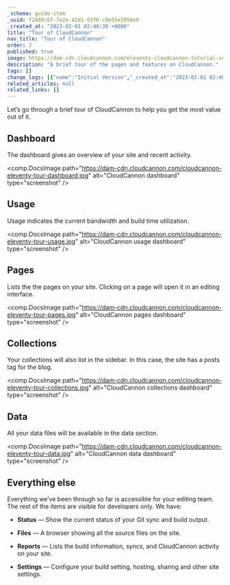 ```yaml
---
_schema: guide-item
_uuid: f2408c6f-7e2e-42d1-93f0-c9e55e5958e9
_created_at: "2023-02-01 02:40:30 +0000"
title: "Tour of CloudCannon"
nav_title: "Tour of CloudCannon"
order: 2
published: true
image: https://dam-cdn.cloudcannon.com/eleventy-cloudcannon-tutorial-social.png
description: "A brief tour of the pages and features on CloudCannon."
tags: []
change_logs: [{"name":"Initial Version","_created_at":"2023-02-01 02:40:30 +0000"}]
related_articles: null
related_links: []
---
```


Let’s go through a brief tour of CloudCannon to help you get the most
value out of it.

## Dashboard

The dashboard gives an overview of your site and recent activity.

<comp.DocsImage path="https://dam-cdn.cloudcannon.com/cloudcannon-eleventy-tour-dashboard.jpg" alt="CloudCannon dashboard" type="screenshot" />

## Usage

Usage indicates the current bandwidth and build time utilization.

<comp.DocsImage path="https://dam-cdn.cloudcannon.com/cloudcannon-eleventy-tour-usage.jpg" alt="CloudCannon usage dashboard" type="screenshot" />

## Pages

Lists the the pages on your site. Clicking on a page will open it in an
editing interface.

<comp.DocsImage path="https://dam-cdn.cloudcannon.com/cloudcannon-eleventy-tour-pages.jpg" alt="CloudCannon pages dashboard" type="screenshot" />

## Collections


Your collections will also list in the sidebar. In this case, the site has
a posts tag for the blog.

<comp.DocsImage path="https://dam-cdn.cloudcannon.com/cloudcannon-eleventy-tour-collections.jpg" alt="CloudCannon collections dashboard" type="screenshot" />

## Data

All your data files will be available in the data section.

<comp.DocsImage path="https://dam-cdn.cloudcannon.com/cloudcannon-eleventy-tour-data.jpg" alt="CloudCannon data dashboard" type="screenshot" />

## Everything else

Everything we’ve been through so far is accessible for your editing team.
The rest of the items are visible for developers only. We have:

* **Status** — Show the current status of your Git sync and build output.

* **Files** — A browser showing all the source files on the site.

* **Reports** — Lists the build information, syncs, and CloudCannon
activity on your site.

* **Settings** — Configure your build setting, hosting, sharing and other
site settings.